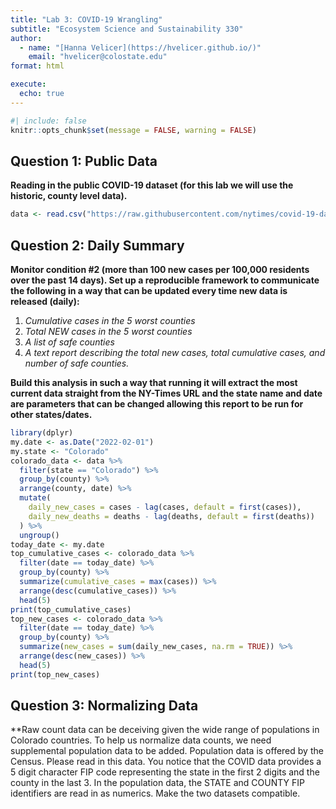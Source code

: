 ```yaml
---
title: "Lab 3: COVID-19 Wrangling"
subtitle: "Ecosystem Science and Sustainability 330"
author:
  - name: "[Hanna Velicer](https://hvelicer.github.io/)"
    email: "hvelicer@colostate.edu"
format: html

execute: 
  echo: true
---
```


```r
#| include: false
knitr::opts_chunk$set(message = FALSE, warning = FALSE)
```

## Question 1: Public Data

**Reading in the public COVID-19 dataset (for this lab we will use the historic, county level data).**
```r
data <- read.csv("https://raw.githubusercontent.com/nytimes/covid-19-data/master/us-counties.csv")
```

## Question 2: Daily Summary

**Monitor condition #2 (more than 100 new cases per 100,000 residents over the past 14 days). Set up a reproducible framework to communicate the following in a way that can be updated every time new data is released (daily):**

1. *Cumulative cases in the 5 worst counties*
2. *Total NEW cases in the 5 worst counties*
3. *A list of safe counties*
4. *A text report describing the total new cases, total cumulative cases, and number of safe counties.*

**Build this analysis in such a way that running it will extract the most current data straight from the NY-Times URL and the state name and date are parameters that can be changed allowing this report to be run for other states/dates.**
```r
library(dplyr)
my.date <- as.Date("2022-02-01")
my.state <- "Colorado"
colorado_data <- data %>%
  filter(state == "Colorado") %>%
  group_by(county) %>%
  arrange(county, date) %>%
  mutate(
    daily_new_cases = cases - lag(cases, default = first(cases)),
    daily_new_deaths = deaths - lag(deaths, default = first(deaths)) 
  ) %>%
  ungroup()
today_date <- my.date
top_cumulative_cases <- colorado_data %>%
  filter(date == today_date) %>%
  group_by(county) %>%
  summarize(cumulative_cases = max(cases)) %>%
  arrange(desc(cumulative_cases)) %>%
  head(5)
print(top_cumulative_cases)
top_new_cases <- colorado_data %>%
  filter(date == today_date) %>%
  group_by(county) %>%
  summarize(new_cases = sum(daily_new_cases, na.rm = TRUE)) %>%
  arrange(desc(new_cases)) %>%
  head(5)
print(top_new_cases)
```

## Question 3: Normalizing Data

**Raw count data can be deceiving given the wide range of populations in Colorado countries. To help us normalize data counts, we need supplemental population data to be added. Population data is offered by the Census. Please read in this data. You notice that the COVID data provides a 5 digit character FIP code representing the state in the first 2 digits and the county in the last 3. In the population data, the STATE and COUNTY FIP identifiers are read in as numerics. Make the two datasets compatible. 